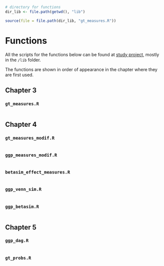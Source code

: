 
```r
# directory for functions
dir_lib <- file.path(getwd(), "lib")
```


```r
source(file = file.path(dir_lib, "gt_measures.R"))
```


# Functions

All the scripts for the functions below can be found at 
[study project](https://github.com/FrankLef/FundamentalsCausalInference), mostly in the
`/lib` folder.

The functions are shown in order of appearance in the chapter where they are
first used.

## Chapter 3

### `gt_measures.R`

```r

```


## Chapter 4

### `gt_measures_modif.R`


```r

```


### `ggp_measures_modif.R`

```r

```


### `betasim_effect_measures.R`


```r

```


### `ggp_venn_sim.R`


```r

```


### `ggp_betasim.R`


```r

```


## Chapter 5

### `ggp_dag.R`


```r

```

### `gt_probs.R`


```r

```

